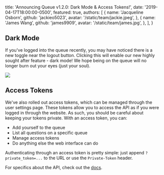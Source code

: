 
  title: 'Announcing Queue v1.2.0: Dark Mode & Access Tokens!',
  date: '2019-04-17T18:00:00-0500',
  featured: true,
  authors: [
    {
      name: 'Jacqueline Osborn',
      github: 'jackieo5023',
      avatar: '/static/team/jackie.jpeg',
    },
    {
      name: 'James Wang',
      github: 'james9909',
      avatar: '/static/team/james.jpg',
    },
  ],
}


## Dark Mode

If you've logged into the queue recently, you may have noticed there is a new toggle near the logout button. Clicking this will enable our new highly sought after feature - dark mode! We hope being on the queue will no longer burn out your eyes (just your soul).

<Image
  src="/static/blog/dark-mode/dark-mode-view.jpg"
  caption="Dark mode"
  shadow
/>

## Access Tokens

We've also rolled out access tokens, which can be managed through the user settings page. These tokens allow you to access the API as if you were logged in through the website. As such, you should be careful about keeping your tokens private. With an access token, you can:

- Add yourself to the queue
- List all questions on a specific queue
- Manage access tokens
- Do anything else the web interface can do

Authenticating through an access token is pretty simple: just append `?private_token=...` to the URL or use the `Private-Token` header.

For specifics about the API, check out the [docs](https://github.com/illinois/queue/blob/master/doc/API.md).
